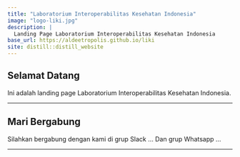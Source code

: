 ```yaml
---
title: "Laboratorium Interoperabilitas Kesehatan Indonesia"
image: "logo-liki.jpg"
description: |  
  Landing Page Laboratorium Interoperabilitas Kesehatan Indonesia
base_url: https://aldeetropolis.github.io/liki
site: distill::distill_website
---
```


## Selamat Datang
 
Ini adalah landing page Laboratorium Interoperabilitas Kesehatan Indonesia.

***

## Mari Bergabung

Silahkan bergabung dengan kami di grup Slack ...
Dan grup Whatsapp ...

***
